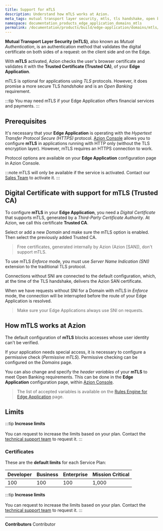 ```yaml
---
title: Support for mTLS
description: Understand how mTLS works at Azion.
meta_tags: mutual transport layer security, mtls, tls handshake, open banking, certificates, digital certificates
namespace: documentation_products_edge_application_domains_mtls
permalink: /documentation/products/build/edge-application/domains/mtls/
---
```



**Mutual Transport Layer Security (mTLS)**, also known as *Mutual Authentication*, is an authentication method that validates the digital certificate on both sides of a request: on the client side and on the Edge.

With **mTLS** activated, Azion checks the user's browser certificate and validates it with the **Trusted Certificate (Trusted CA)**, of your **Edge Application**.

mTLS is optional for applications using *TLS* protocols. However, it does promise a more secure TLS *handshake* and is an *Open Banking* requirement.

:::tip
You may need mTLS if your Edge Application offers financial services and payments.
:::

## Prerequisites

It's necessary that your **Edge Application** is operating with the *Hypertext Transfer Protocol Secure (HTTPS)* protocol. [Azion Console](https://console.azion.com) allows you to configure **mTLS** in applications running with HTTP only (without the TLS encryption layer). However, mTLS requires an HTTPS connection to work.

Protocol options are available on your **Edge Application** configuration page in Azion Console.

:::note
mTLS will only be available if the service is activated. Contact our [Sales Team](https://www.azion.com/en/contact-sales/) to activate it.
:::

<LinkButton outlined link="/en/documentation/products/guides/secure/mtls/" label="go to associate mTLS certificate to domain guide" variant="secondary" /> 

## Digital Certificate with support for mTLS (Trusted CA)

To configure **mTLS** in your **Edge Application**, you need a *Digital Certificate* that supports mTLS, generated by a *Third-Party Certificate Authority*. At Azion, we call this certificate **Trusted CA**.

Select or add a new *Domain* and make sure the mTLS option is enabled. Then select the previously added Trusted CA.

> Free certificates, generated internally by Azion (Azion [SAN]), don't support mTLS.

To use mTLS *Enforce* mode, you must use *Server Name Indication (SNI)* extension to the traditional TLS protocol.

Connections without SNI are connected to the default configuration, which, at the time of the TLS handshake, delivers the Azion SAN certificate.

When we have requests without SNI for a Domain with mTLS in *Enforce* mode, the connection will be interrupted before the route of your Edge Application is resolved.

> Make sure your Edge Applications always use SNI on requests.

## How mTLS works at Azion

The default configuration of **mTLS** blocks accesses whose user identity can't be verified.

If your application needs special access, it is necessary to configure a permissive check (*Permissive mTLS*). Permissive checking can be configured on the *Domains* page.

You can also change and specify the *header variables* of your **mTLS** to meet Open Banking requirements. This can be done in the **Edge Application** configuration page, within [Azion Console](https://console.azion.com).

> The list of accepted variables is available on the [Rules Engine for Edge Application](/en/documentation/products/build/edge-application/rules-engine/) page.

## Limits

:::tip
**Increase limits** <br></br>
You can request to increase the limits based on your plan. Contact the [technical support team](/en/documentation/services/support/) to request it.
:::

### Certificates

These are the **default limits** for each Service Plan:

| Developer | Business | Enterprise | Mission Critical |
| --- | --- | --- | --- |
| 100 | 100 | 100 | 1,000 |

:::tip
**Increase limits** <br></br>
You can request to increase the limits based on your plan. Contact the [technical support team](/en/documentation/services/support/) to request it.
:::

---


**Contributors** <ContributorList>Contributor</ContributorList>
